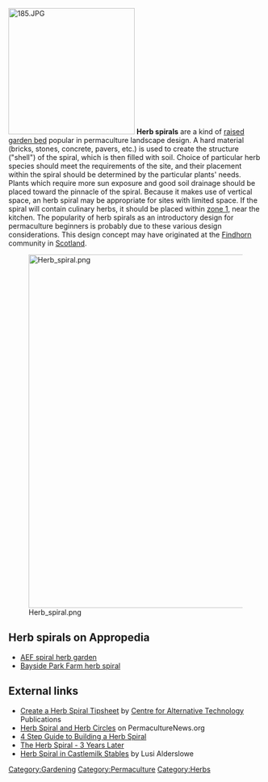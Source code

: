[[Image:185.JPG|right|250px]] '''Herb spirals''' are a kind of [[raised garden bed]] popular in permaculture landscape design. A hard material (bricks, stones, concrete, pavers, etc.) is used to create the structure ("shell") of the spiral, which is then filled with soil. Choice of particular herb species should meet the requirements of the site, and their placement within the spiral should be determined by the particular plants' needs. Plants which require more sun exposure and good soil drainage should be placed toward the pinnacle of the spiral. Because it makes use of vertical space, an herb spiral may be appropriate for sites with limited space. If the spiral will contain culinary herbs, it should be placed within [[zone 1]], near the kitchen. The popularity of herb spirals as an introductory design for permaculture beginners is probably due to these various design considerations. This design concept may have originated at the [[Findhorn]] community in [[Scotland]].

[[Image:Herb_spiral.png|700px]]

==Herb spirals on Appropedia==

*[[AEF spiral herb garden]]
*[[Bayside Park Farm herb spiral]]

==External links==

*[http://library.uniteddiversity.coop/Food/Create-a-Herb-Spiral.pdf Create a Herb Spiral Tipsheet] by [[Centre for Alternative Technology]] Publications
*[http://permaculturenews.org/2014/07/17/herb-spirals-herb-circles/ Herb Spiral and Herb Circles] on PermacultureNews.org
*[http://themicrogardener.com/4-step-guide-to-building-a-herb-spiral/ 4 Step Guide to Building a Herb Spiral]
*[http://www.littlemountainhaven.com/the-herb-spiral-3-years-later/ The Herb Spiral - 3 Years Later]
*[https://www.permaculture.org.uk/sites/default/files/herb_spiral_diploma.pdf Herb Spiral in Castlemilk Stables] by Lusi Alderslowe

[[Category:Gardening]]
[[Category:Permaculture]]
[[Category:Herbs]]